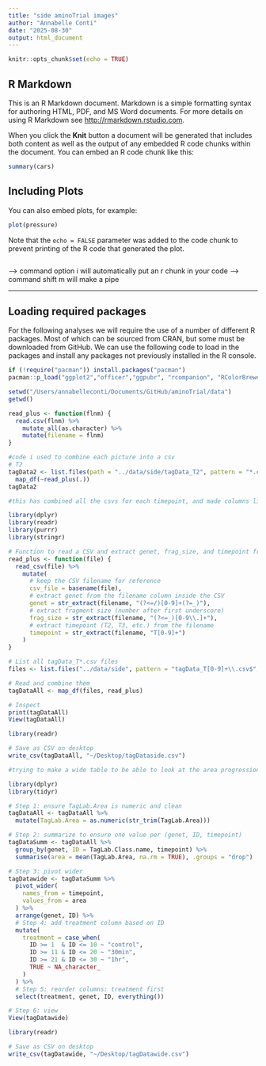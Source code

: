 ```yaml
---
title: "side aminoTrial images"
author: "Annabelle Conti"
date: "2025-08-30"
output: html_document
---
```


```r
knitr::opts_chunk$set(echo = TRUE)
```

## R Markdown

This is an R Markdown document. Markdown is a simple formatting syntax for authoring HTML, PDF, and MS Word documents. For more details on using R Markdown see <http://rmarkdown.rstudio.com>.

When you click the **Knit** button a document will be generated that includes both content as well as the output of any embedded R code chunks within the document. You can embed an R code chunk like this:

```r
summary(cars)
```

## Including Plots

You can also embed plots, for example:

```r
plot(pressure)
```

Note that the `echo = FALSE` parameter was added to the code chunk to prevent printing of the R code that generated the plot.


```r
```
--> command option i will automatically put an r chunk in your code 
--> command shift m will make a pipe 

***
## Loading required packages

For the following analyses we will require the use of a number of different R packages. Most of which can be sourced from CRAN, but some must be downloaded from GitHub. We can use the following code to load in the packages and install any packages not previously installed in the R console. 

```r
if (!require("pacman")) install.packages("pacman")
pacman::p_load("ggplot2","officer","ggpubr", "rcompanion", "RColorBrewer", "patchwork", "magrittr","reshape2", "stringr", "plyr", "dplyr", "flextable", "tidyr", "tibble", "vegan", "paletteer", "purrr")
```

```r
setwd("/Users/annabelleconti/Documents/GitHub/aminoTrial/data")
getwd()

read_plus <- function(flnm) {
  read.csv(flnm) %>%
    mutate_all(as.character) %>%
    mutate(filename = flnm)
}
```

```r
#code i used to combine each picture into a csv 
# T2
tagData2 <- list.files(path = "../data/side/tagData_T2", pattern = "*.csv", full.names = TRUE) %>%
  map_df(~read_plus(.))
tagData2
```

```r
#this has combined all the csvs for each timepoint, and made columns like genet and time point, which grabs information from the filename 

library(dplyr)
library(readr)
library(purrr)
library(stringr)

# Function to read a CSV and extract genet, frag_size, and timepoint from the filename column
read_plus <- function(file) {
  read_csv(file) %>%
    mutate(
      # keep the CSV filename for reference
      csv_file = basename(file),
      # extract genet from the filename column inside the CSV
      genet = str_extract(filename, "(?<=/)[0-9]+(?=_)"),
      # extract fragment size (number after first underscore)
      frag_size = str_extract(filename, "(?<=_)[0-9\\.]+"),
      # extract timepoint (T2, T3, etc.) from the filename
      timepoint = str_extract(filename, "T[0-9]+")
    )
}

# List all tagData_T*.csv files
files <- list.files("../data/side", pattern = "tagData_T[0-9]+\\.csv$", full.names = TRUE)

# Read and combine them
tagDataAll <- map_df(files, read_plus)

# Inspect
print(tagDataAll)
View(tagDataAll)

```


```r
library(readr)

# Save as CSV on desktop
write_csv(tagDataAll, "~/Desktop/tagDataside.csv")


```

```r
#trying to make a wide table to be able to look at the area progression for each individual across time, to make sure the segmentations i made make sense 

library(dplyr)
library(tidyr)

# Step 1: ensure TagLab.Area is numeric and clean
tagDataAll <- tagDataAll %>%
  mutate(TagLab.Area = as.numeric(str_trim(TagLab.Area)))

# Step 2: summarize to ensure one value per (genet, ID, timepoint)
tagDataSumm <- tagDataAll %>%
  group_by(genet, ID = TagLab.Class.name, timepoint) %>%
  summarise(area = mean(TagLab.Area, na.rm = TRUE), .groups = "drop")

# Step 3: pivot wider
tagDatawide <- tagDataSumm %>%
  pivot_wider(
    names_from = timepoint,
    values_from = area
  ) %>%
  arrange(genet, ID) %>%
  # Step 4: add treatment column based on ID
  mutate(
    treatment = case_when(
      ID >= 1  & ID <= 10 ~ "control",
      ID >= 11 & ID <= 20 ~ "30min",
      ID >= 21 & ID <= 30 ~ "1hr",
      TRUE ~ NA_character_
    )
  ) %>%
  # Step 5: reorder columns: treatment first
  select(treatment, genet, ID, everything())
```

```r
# Step 6: view
View(tagDatawide)

```

```r
library(readr)

# Save as CSV on desktop
write_csv(tagDatawide, "~/Desktop/tagDatawide.csv")


```